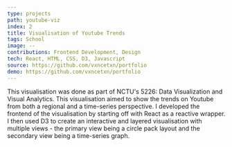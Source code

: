 ```yaml
---
type: projects
path: youtube-viz
index: 2
title: Visualisation of Youtube Trends
tags: School
image: --
contributions: Frontend Development, Design
tech: React, HTML, CSS, D3, Javascript
source: https://github.com/vxncetxn/portfolio
demo: https://github.com/vxncetxn/portfolio
---
```


This visualisation was done as part of NCTU's 5226: Data Visualization and Visual
Analytics. This visualisation <Highlight>aimed to show the trends on Youtube from both a
regional and a time-series perspective</Highlight>. I developed the frontend of the visualisation
by starting off with React as a reactive wrapper. I then used D3 to create an <Highlight>interactive
and layered visualisation with multiple views</Highlight> - the primary view being a circle pack layout
and the secondary view being a time-series graph.
